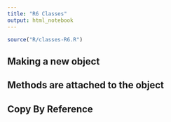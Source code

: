 ```yaml
---
title: "R6 Classes"
output: html_notebook
---
```


```r
source("R/classes-R6.R")
```

## Making a new object




## Methods are attached to the object




## Copy By Reference


